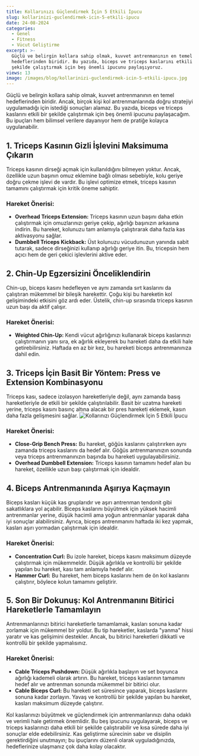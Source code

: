 ```yaml
---
title: Kollarınızı Güçlendirmek İçin 5 Etkili İpucu
slug: kollarinizi-guclendirmek-icin-5-etkili-ipucu
date: 24-08-2024
categories:
  - Genel
  - Fitness
  - Vücut Geliştirme
excerpt: >-
  Güçlü ve belirgin kollara sahip olmak, kuvvet antrenmanının en temel
  hedeflerinden biridir. Bu yazıda, biceps ve triceps kaslarını etkili bir
  şekilde çalıştırmak için beş önemli ipucunu paylaşıyoruz.
views: 13
image: /images/blog/kollarinizi-guclendirmek-icin-5-etkili-ipucu.jpg
---
```


Güçlü ve belirgin kollara sahip olmak, kuvvet antrenmanının en temel hedeflerinden biridir. Ancak, birçok kişi kol antrenmanlarında doğru stratejiyi uygulamadığı için istediği sonuçları alamaz. Bu yazıda, biceps ve triceps kaslarını etkili bir şekilde çalıştırmak için beş önemli ipucunu paylaşacağım. Bu ipuçları hem bilimsel verilere dayanıyor hem de pratiğe kolayca uygulanabilir.



## 1. Triceps Kasının Gizli İşlevini Maksimuma Çıkarın
Triceps kasının dirseği açmak için kullanıldığını bilmeyen yoktur. Ancak, özellikle uzun başının omuz eklemine bağlı olması sebebiyle, kolu geriye doğru çekme işlevi de vardır. Bu işlevi optimize etmek, triceps kasının tamamını çalıştırmak için kritik öneme sahiptir.

### Hareket Önerisi:
- **Overhead Triceps Extension:** Triceps kasının uzun başını daha etkin çalıştırmak için omuzlarınızı geriye çekip, ağırlığı başınızın arkasına indirin. Bu hareket, kolunuzu tam anlamıyla çalıştırarak daha fazla kas aktivasyonu sağlar.
- **Dumbbell Triceps Kickback:** Üst kolunuzu vücudunuzun yanında sabit tutarak, sadece dirseğinizi kullanıp ağırlığı geriye itin. Bu, tricepsin hem açıcı hem de geri çekici işlevlerini aktive eder.

## 2. Chin-Up Egzersizini Önceliklendirin
Chin-up, biceps kasını hedefleyen ve aynı zamanda sırt kaslarını da çalıştıran mükemmel bir bileşik harekettir. Çoğu kişi bu hareketin kol gelişimindeki etkisini göz ardı eder. Üstelik, chin-up sırasında triceps kasının uzun başı da aktif çalışır.

### Hareket Önerisi:
- **Weighted Chin-Up:** Kendi vücut ağırlığınızı kullanarak biceps kaslarınızı çalıştırmanın yanı sıra, ek ağırlık ekleyerek bu hareketi daha da etkili hale getirebilirsiniz. Haftada en az bir kez, bu hareketi biceps antrenmanınıza dahil edin.

## 3. Triceps İçin Basit Bir Yöntem: Press ve Extension Kombinasyonu
Triceps kası, sadece izolasyon hareketleriyle değil, aynı zamanda basış hareketleriyle de etkili bir şekilde çalıştırılabilir. Basit bir uzatma hareketi yerine, triceps kasını basınç altına alacak bir pres hareketi eklemek, kasın daha fazla gelişmesini sağlar.
<img src="/images/blog/kollarinizi-guclendirmek-icin-5-etkili.jpg" alt="Kollarınızı Güçlendirmek İçin 5 Etkili İpucu" className="w-full" />

### Hareket Önerisi:
- **Close-Grip Bench Press:** Bu hareket, göğüs kaslarını çalıştırırken aynı zamanda triceps kaslarını da hedef alır. Göğüs antrenmanınızın sonunda veya triceps antrenmanınızın başında bu hareketi uygulayabilirsiniz.
- **Overhead Dumbbell Extension:** Triceps kasının tamamını hedef alan bu hareket, özellikle uzun başı çalıştırmak için idealdir.

## 4. Biceps Antrenmanında Aşırıya Kaçmayın
Biceps kasları küçük kas gruplarıdır ve aşırı antrenman tendonit gibi sakatlıklara yol açabilir. Biceps kaslarını büyütmek için yüksek hacimli antrenmanlar yerine, düşük hacimli ama yoğun antrenmanlar yaparak daha iyi sonuçlar alabilirsiniz. Ayrıca, biceps antrenmanını haftada iki kez yapmak, kasları aşırı yormadan çalıştırmak için idealdir.

### Hareket Önerisi:
- **Concentration Curl:** Bu izole hareket, biceps kasını maksimum düzeyde çalıştırmak için mükemmeldir. Düşük ağırlıkla ve kontrollü bir şekilde yapılan bu hareket, kası tam anlamıyla hedef alır.
- **Hammer Curl:** Bu hareket, hem biceps kaslarını hem de ön kol kaslarını çalıştırır, böylece kolun tamamını geliştirir.

## 5. Son Bir Dokunuş: Kol Antrenmanını Bitirici Hareketlerle Tamamlayın
Antrenmanlarınızı bitirici hareketlerle tamamlamak, kasları sonuna kadar zorlamak için mükemmel bir yoldur. Bu tip hareketler, kaslarda "yanma" hissi yaratır ve kas gelişimini destekler. Ancak, bu bitirici hareketleri dikkatli ve kontrollü bir şekilde yapmalısınız.

### Hareket Önerisi:
- **Cable Triceps Pushdown:** Düşük ağırlıkla başlayın ve set boyunca ağırlığı kademeli olarak artırın. Bu hareket, triceps kaslarının tamamını hedef alır ve antrenman sonunda mükemmel bir bitirici olur.
- **Cable Biceps Curl:** Bu hareketi set süresince yaparak, biceps kaslarını sonuna kadar zorlayın. Yavaş ve kontrollü bir şekilde yapılan bu hareket, kasları maksimum düzeyde çalıştırır.
  
Kol kaslarınızı büyütmek ve güçlendirmek için antrenmanlarınızı daha odaklı ve verimli hale getirmek önemlidir. Bu beş ipucunu uygulayarak, biceps ve triceps kaslarınızı daha etkili bir şekilde çalıştırabilir ve kısa sürede daha iyi sonuçlar elde edebilirsiniz. Kas geliştirme sürecinin sabır ve disiplin gerektirdiğini unutmayın; bu ipuçlarını düzenli olarak uyguladığınızda, hedeflerinize ulaşmanız çok daha kolay olacaktır.
